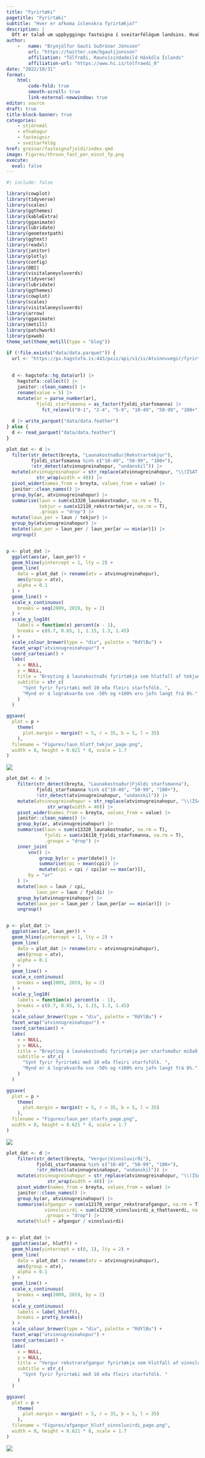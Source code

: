 ```yaml
---
title: "Fyrirtæki"
pagetitle: "Fyrirtæki"
subtitle: "Hver er afkoma íslenskra fyrirtækja?"
description: |
  Oft er talað um uppbyggingu fasteigna í sveitarfélögum landsins. Hvað segja gögnin um frammistöðu þeirra? Hvaða sveitarfélög byggja mest og hvernig ber það saman við mannfjöldann þar?
author: 
    -   name: "Brynjólfur Gauti Guðrúnar Jónsson"
        url: "https://twitter.com/bgautijonsson"
        affiliation: "Tölfræði, Raunvísindadeild Háskóla Íslands"
        affiliation-url: "https://www.hi.is/tolfraedi_0"
date: "2022/10/31"
format: 
    html:
        code-fold: true
        smooth-scroll: true
        link-external-newwindow: true
editor: source
draft: true
title-block-banner: true
categories:
    - stjórnmál
    - efnahagur
    - fasteignir
    - sveitarfélög
href: greinar/fasteignafjoldi/index.qmd
image: Figures/throun_fast_per_einst_fp.png
execute:
  eval: false
---
```



```r
#| include: false

library(cowplot)
library(tidyverse)
library(scales)
library(ggthemes)
library(kableExtra)
library(gganimate)
library(lubridate)
library(geomtextpath)
library(ggtext)
library(readxl)
library(janitor)
library(plotly)
library(config)
library(DBI)
library(visitalaneysluverds)
library(tidyverse)
library(lubridate)
library(ggthemes)
library(cowplot)
library(scales)
library(visitalaneysluverds)
library(arrow)
library(gganimate)
library(metill)
library(patchwork)
library(pxweb)
theme_set(theme_metill(type = "blog"))
```


```r
if (!file.exists("data/data.parquet")) {
  url <- "https://px.hagstofa.is:443/pxis/api/v1/is/Atvinnuvegir/fyrirtaeki/afkoma/1_afkoma/FYR08001.px"
  
  
  d <- hagstofa::hg_data(url) |> 
    hagstofa::collect() |> 
    janitor::clean_names() |> 
    rename(value = 5) |> 
    mutate(ar = parse_number(ar),
           fjoldi_starfsmanna = as_factor(fjoldi_starfsmanna) |> 
             fct_relevel("0-1", "2-4", "5-9", "10-49", "50-99", "100+"))
  
  d |> write_parquet("data/data.feather")
} else {
  d <- read_parquet("data/data.feather")
}
```

```r
plot_dat <- d |> 
  filter(str_detect(breyta, "Launakostnaður|Rekstrartekjur"),
         fjoldi_starfsmanna %in% c("10-49", "50-99", "100+"),
         !str_detect(atvinnugreinahopur, "undanskil")) |>
  mutate(atvinnugreinahopur = str_replace(atvinnugreinahopur, "\\(ÍSAT.*$", "") |> 
           str_wrap(width = 40)) |> 
  pivot_wider(names_from = breyta, values_from = value) |> 
  janitor::clean_names() |> 
  group_by(ar, atvinnugreinahopur) |> 
  summarise(laun = sum(x13320_launakostnadur, na.rm = T),
            tekjur = sum(x12110_rekstrartekjur, na.rm = T),
            .groups = "drop") |> 
  mutate(laun_per = laun / tekjur) |> 
  group_by(atvinnugreinahopur) |> 
  mutate(laun_per = laun_per / laun_per[ar == min(ar)]) |> 
  ungroup()


p <- plot_dat |> 
  ggplot(aes(ar, laun_per)) +
  geom_hline(yintercept = 1, lty = 2) +
  geom_line(
    data = plot_dat |> rename(atv = atvinnugreinahopur),
    aes(group = atv), 
    alpha = 0.1
  ) +
  geom_line() +
  scale_x_continuous(
    breaks = seq(2009, 2019, by = 2)
  ) +
  scale_y_log10(
    labels = function(x) percent(x - 1),
    breaks = c(0.7, 0.85, 1, 1.15, 1.3, 1.45)
  ) +
  scale_colour_brewer(type = "div", palette = "RdYlBu") +
  facet_wrap("atvinnugreinahopur") +
  coord_cartesian() +
  labs(
    x = NULL,
    y = NULL,
    title = "Breyting á launakostnaði fyrirtækja sem hlutfall af tekjum miðað við 2008",
    subtitle = str_c(
      "Sýnt fyrir fyrirtæki með 10 eða fleiri starfsfólk. ",
      "Mynd er á lograkvarða svo -50% og +100% eru jafn langt frá 0%."
    )
  )

ggsave(
  plot = p +
    theme(
      plot.margin = margin(t = 5, r = 35, b = 5, l = 35)
    ),
  filename = "Figures/laun_hlutf_tekjur_page.png", 
  width = 8, height = 0.621 * 8, scale = 1.7
)
```

![](Figures/laun_hlutf_tekjur_page.png){.column-screen .between-content}


```r
plot_dat <- d |> 
    filter(str_detect(breyta, "Launakostnaður|Fjöldi starfsmanna"),
           fjoldi_starfsmanna %in% c("10-49", "50-99", "100+"),
           !str_detect(atvinnugreinahopur, "undanskil")) |>
    mutate(atvinnugreinahopur = str_replace(atvinnugreinahopur, "\\(ÍSAT.*$", "") |> 
               str_wrap(width = 40)) |> 
    pivot_wider(names_from = breyta, values_from = value) |> 
    janitor::clean_names() |> 
    group_by(ar, atvinnugreinahopur) |> 
    summarise(laun = sum(x13320_launakostnadur, na.rm = T),
              fjoldi = sum(x16110_fjoldi_starfsmanna, na.rm = T),
              .groups = "drop") |> 
    inner_join(
        vnv() |> 
            group_by(ar = year(date)) |> 
            summarise(cpi = mean(cpi)) |> 
            mutate(cpi = cpi / cpi[ar == max(ar)]),
        by = "ar"
    ) |> 
    mutate(laun = laun / cpi,
           laun_per = laun / fjoldi) |> 
    group_by(atvinnugreinahopur) |> 
    mutate(laun_per = laun_per / laun_per[ar == min(ar)]) |> 
    ungroup()


p <- plot_dat |> 
  ggplot(aes(ar, laun_per)) +
  geom_hline(yintercept = 1, lty = 2) +
  geom_line(
    data = plot_dat |> rename(atv = atvinnugreinahopur),
    aes(group = atv), 
    alpha = 0.1
  ) +
  geom_line() +
  scale_x_continuous(
    breaks = seq(2009, 2019, by = 2)
  ) +
  scale_y_log10(
    labels = function(x) percent(x - 1),
    breaks = c(0.7, 0.85, 1, 1.15, 1.3, 1.45)
  ) +
  scale_colour_brewer(type = "div", palette = "RdYlBu") +
  facet_wrap("atvinnugreinahopur") +
  coord_cartesian() +
  labs(
    x = NULL,
    y = NULL,
    title = "Breyting á launakostnaði fyrirtækja per starfsmaður miðað við 2008 á föstu verðlagi 2022",
    subtitle = str_c(
      "Sýnt fyrir fyrirtæki með 10 eða fleiri starfsfólk. ",
      "Mynd er á lograkvarða svo -50% og +100% eru jafn langt frá 0%."
    )
  )

ggsave(
  plot = p +
    theme(
      plot.margin = margin(t = 5, r = 35, b = 5, l = 35)
    ),
  filename = "Figures/laun_per_starfs_page.png",
  width = 8, height = 0.621 * 8, scale = 1.7
)
```

![](Figures/laun_per_starfs_page.png){.column-screen .between-content}



```r
plot_dat <- d |> 
    filter(str_detect(breyta, "Vergur|Vinnsluvirði"),
           fjoldi_starfsmanna %in% c("10-49", "50-99", "100+"),
           !str_detect(atvinnugreinahopur, "undanskil")) |>
    mutate(atvinnugreinahopur = str_replace(atvinnugreinahopur, "\\(ÍSAT.*$", "") |> 
               str_wrap(width = 40)) |> 
    pivot_wider(names_from = breyta, values_from = value) |> 
    janitor::clean_names() |> 
    group_by(ar, atvinnugreinahopur) |> 
    summarise(afgangur = sum(x12170_vergur_rekstrarafgangur, na.rm = T),
              vinnsluvirdi = sum(x12150_vinnsluvirdi_a_thattaverdi, na.rm = T),
              .groups = "drop") |> 
    mutate(hlutf = afgangur / vinnsluvirdi)


p <- plot_dat |> 
  ggplot(aes(ar, hlutf)) +
  geom_hline(yintercept = c(0, 1), lty = 2) +
  geom_line(
    data = plot_dat |> rename(atv = atvinnugreinahopur),
    aes(group = atv), 
    alpha = 0.1
  ) +
  geom_line() +
  scale_x_continuous(
    breaks = seq(2009, 2019, by = 2)
  ) +
  scale_y_continuous(
    labels = label_hlutf(),
    breaks = pretty_breaks()
  ) +
  scale_colour_brewer(type = "div", palette = "RdYlBu") +
  facet_wrap("atvinnugreinahopur") +
  coord_cartesian() +
  labs(
    x = NULL,
    y = NULL,
    title = "Vergur rekstrarafgangur fyrirtækja sem hlutfall af vinnsluvirði",
    subtitle = str_c(
      "Sýnt fyrir fyrirtæki með 10 eða fleiri starfsfólk. "
    )
  )

ggsave(
  plot = p +
    theme(
      plot.margin = margin(t = 5, r = 35, b = 5, l = 35)
    ),
  filename = "Figures/afgangur_hlutf_vinnsluvirdi_page.png",
  width = 8, height = 0.621 * 8, scale = 1.7
)
```

![](Figures/afgangur_hlutf_vinnsluvirdi_page.png){.column-screen .between-content}